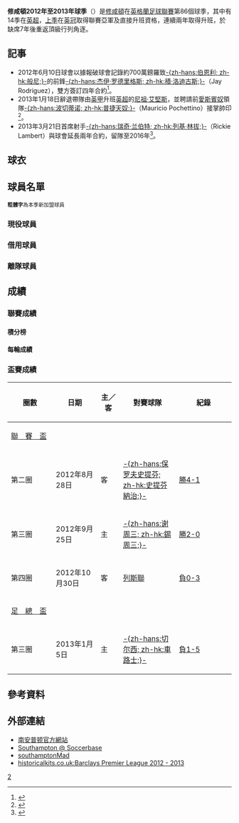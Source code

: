{{noteTA|G1=足球|G2=FAcup|G3=EPL
}}
{{Infobox football club season
| club               = [[南安普顿足球俱乐部|'''修咸頓''']]<br />''Southampton''
| season             = [[2012–13賽季英格蘭超級聯賽|2012–13年]]
| manager            = {{flagicon|ENG}} [[尼祖·艾堅斯|尼祖·艾堅斯]]<br />（至2013.01.18）<br />{{flagicon|ARG}} [[毛里西奥·波切蒂诺|-{zh-hans:毛里西奥·波切蒂诺; zh-hk:普捷天奴;}-]]<br />（由2013.01.18）
| chairman           = {{flagicon|ITA}} 尼古拉·哥特瑟
| stadium            = [[聖瑪麗球場|聖瑪麗球場]]
| league             = [[英格兰足球超级联赛|英超]] 
| league result      = 第 14 位
| cup1               = [[英格蘭足總盃|足總盃]]
| cup1 result        = 第 三 圈
| cup2               = [[英格蘭聯賽盃|聯賽盃]]
| cup2 result        = 第 四 圈
| league topscorer   = <br />{{flagicon|ENG}} [[瑞奇·兰伯特|-{zh-hans:瑞奇·兰伯特; zh-hk:列基·林拔;}-]]<br />（Rickie Lambert，15球）
| season topscorer   = <br />{{flagicon|ENG}} [[瑞奇·兰伯特|-{zh-hans:瑞奇·兰伯特; zh-hk:列基·林拔;}-]]<br />（Rickie Lambert，15球）
| highest attendance = 32,070人<br />對 [[利物浦足球俱乐部|利物浦]]<br />（[[英超|英超]]，2013.03.16）
| lowest attendance  = 聯賽：28,004人<br />對 [[富勒姆足球俱乐部|-{zh-hans:富勒姆;zh-hk:富咸;}-]]<br />（[[英超|英超]]，2012.10.07）<br />所有賽事：9,890人<br />對 [[谢周三足球俱乐部|-{zh-hans:谢周三; zh-hk:錫周三;}-]]<br />（[[英格蘭聯賽盃|聯賽盃]]，2012.09.25）
| average attendance = 30,874人
| prevseason         = [[修咸頓2011年至2012年球季|2011–12]]
| nextseason         = [[修咸頓2013年至2014年球季|2013–14]]
}}
'''修咸頓2012年至2013年球季'''（{{lang-en|'''2012–13 Southampton F.C. season'''}}）是[[南安普顿足球俱乐部|修咸頓]]在[[英格蘭足球聯賽|英格蘭足球聯賽]]第86個球季，其中有14季在[[英超|英超]]，[[修咸頓2011年至2012年球季|上季]]在[[英冠|英冠]]取得聯賽亞軍及直接升班資格，連續兩年取得升班，於缺席7年後重返頂級行列角逐。

== 記事 ==
* 2012年6月10日球會以據報破球會記錄約700萬鎊羅致[[伯恩利足球俱乐部|-{zh-hans:伯恩利; zh-hk:般尼;}-]]的前鋒[[杰伊·罗德里格斯|-{zh-hans:杰伊·罗德里格斯; zh-hk:積·洛迪古斯;}-]]（Jay Rodriguez），雙方簽訂四年合約<ref>{{cite news |language=en |url=http://www.bbc.co.uk/sport/0/football/18372855 |title=Jay Rodriguez completes Southampton move from Burnley |publisher=''[[BBC_Sport|BBC Sport]]'' |date=2012-06-10 |accessdate=2012-06-11 |archive-date=2012-10-29 |archive-url=https://www.webcitation.org/6Bln3B0p7?url=http://www.bbc.co.uk/sport/0/football/18372855 |dead-url=no }}</ref>。
* 2013年1月18日辭退帶隊由[[英甲|英甲]]升班[[英超|英超]]的[[尼祖·艾堅斯|尼祖·艾堅斯]]，並聘請前[[皇家西班牙人體育俱樂部|愛斯賓奴]]領隊[[毛里西奥·波切蒂诺|-{zh-hans:波切蒂诺; zh-hk:普捷天奴;}-]]（Mauricio Pochettino）接掌帥印<ref>{{cite news |language=en |url=http://www.bbc.co.uk/sport/0/football/21079956 |title=Nigel Adkins sacked as Southampton boss |publisher=''[[BBC_Sport|BBC Sport]]'' |date=2013-01-18 |accessdate=2013-01-18 |archive-date=2013-01-22 |archive-url=https://web.archive.org/web/20130122115842/http://www.bbc.co.uk/sport/0/football/21079956 |dead-url=no }}</ref>。
* 2013年3月21日首席射手[[瑞奇·兰伯特|-{zh-hans:瑞奇·兰伯特; zh-hk:列基·林拔;}-]]（Rickie Lambert）與球會延長兩年合約，留隊至2016年<ref>{{cite news |language=en |url=http://www.bbc.co.uk/sport/0/football/21879722 |title=Rickie Lambert: Southampton striker signs new deal with club |publisher=''[[BBC_Sport|BBC Sport]]'' |date=2013-03-21 |accessdate=2013-03-22 |archive-date=2014-02-03 |archive-url=https://web.archive.org/web/20140203073451/http://www.bbc.co.uk/sport/0/football/21879722 |dead-url=no }}</ref>。

== 球衣 ==

== 球員名單 ==
<small>'''粗體字'''為本季新加盟球員</small>
=== 現役球員 ===

=== 借用球員 ===

=== 離隊球員 ===

== 成績 ==
=== 聯賽成績 ===
==== 積分榜 ====

==== 每輪成績 ====
{{Fb_rbr_header |nr=38}}
{{Fb_rbr_ground |m1=[[曼徹斯特市球場|A]] |m2=[[聖瑪麗球場|H]] |m3=[[聖瑪麗球場|H]] |m4=[[酋長球場|A]] |m5=[[聖瑪麗球場|H]] |m6=[[葛迪遜公園球場|A]] |m7=[[聖瑪麗球場|H]] |m8=[[烏普頓公園球場|A]] |m9=[[聖瑪麗球場|H]] |m10=[[山楂球場|A]] |m11=[[聖瑪麗球場|H]] |m12=[[洛夫特斯路球場|A]] |m13=[[聖瑪麗球場|H]] |m14=[[聖瑪麗球場|H]] |m15=[[晏菲路球場|A]] |m16=[[聖瑪麗球場|H]] |m17=[[聖瑪麗球場|H]] |m18=[[卡雲農舍球場|A]] |m19=[[不列顛尼亞球場|A]] |m20=[[聖瑪麗球場|H]] |m21=[[維拉公園|A]] |m22=[[史丹福橋球場|A]] |m23=[[聖瑪麗球場|H]] |m24=[[奧脫福球場|A]] |m25=[[DW球場|A]] |m26=[[聖瑪麗球場|H]] |m27=[[聖占士公園球場|A]] |m28=[[聖瑪麗球場|H]] |m29=[[卡諾路球場|A]] |m30=[[聖瑪麗球場|H]] |m31=[[聖瑪麗球場|H]] |m32=[[米底捷斯基球場|A]] |m33=[[聖瑪麗球場|H]] |m34=[[自由球場|A]] |m35=[[聖瑪麗球場|H]] |m36=[[白鹿徑球場|A]] |m37=[[光明球場|A]] |m38=[[聖瑪麗球場|H]] }}
{{Fb_rbr_result|m1=L|m2=L|m3=L|m4=L|m5=W|m6=L|m7=D|m8=L|m9=L|m10=L|m11=D|m12=W|m13=W|m14=D|m15=L|m16=W|m17=L|m18=D|m19=D|m20=D|m21=W|m22=D|m23=D|m24=L|m25=D|m26=W|m27=L|m28=L|m29=D|m30=W|m31=W|m32=W|m33=D|m34=D|m35=L|m36=L|m37=D|m38=D}}
{{Fb_rbr_position|m1=14|m2=18|m3=20|m4=20|m5=17|m6=17|m7=17|m8=18|m9=19|m10=20|m11=19|m12=19|m13=17|m14=18|m15=18|m16=15|m17=17|m18=17|m19=18|m20=17|m21=15|m22=15|m23=15|m24=16|m25=16|m26=15|m27=16|m28=16|m29=16|m30=15|m31=12|m32=11|m33=11|m34=12|m35=13|m36=14|m37=14|m38=14}}
{{Fb_rbr_footer |u=19 May 2013 |s=[http://www.statto.com/football/teams/southampton/2012-2013 statto.com] |date=June 2013}}

=== 盃賽成績 ===
{| class="wikitable" style="font-size:85%; text-align:center" width="600px;"
|- align=center style="background:#efefef;"
!width=20%|圈數
!width=20%|日期
!width=10%|主／客
!width=25%|對賽球隊
!width=25%|紀錄
|- 
!colspan=5|[[英格蘭聯賽盃|聯　賽　盃]]
|- bgcolor=CCFFCC 
|第二圈
|2012年8月28日
|客
|[[史提芬納治足球會|-{zh-hans:保罗夫史提芬; zh-hk:史提芬納治;}-]]
|[http://www.bbc.co.uk/sport/0/football/19340365 勝4-1] {{Wayback|url=http://www.bbc.co.uk/sport/0/football/19340365 |date=20131017150339 }}
|- bgcolor=CCFFCC
|第三圈
|2012年9月25日
|主
|[[谢周三足球俱乐部|-{zh-hans:谢周三; zh-hk:錫周三;}-]]
|[http://www.bbc.co.uk/sport/0/football/19632311 勝2-0] {{Wayback|url=http://www.bbc.co.uk/sport/0/football/19632311 |date=20140225092039 }}
|- bgcolor=FFCCCC
|第四圈
|2012年10月30日
|客
|[[列斯聯足球會|列斯聯]]
|[http://www.bbc.co.uk/sport/0/football/20053632 負0-3] {{Wayback|url=http://www.bbc.co.uk/sport/0/football/20053632 |date=20131016200450 }}
|- 
!colspan=5|[[英格蘭足總盃|足　總　盃]]
|- bgcolor=FFCCCC
|第三圈
|2013年1月5日
|主
|[[切尔西足球俱乐部|-{zh-hans:切尔西; zh-hk:車路士;}-]]
|[http://www.bbc.co.uk/sport/0/football/20863303 負1-5] {{Wayback|url=http://www.bbc.co.uk/sport/0/football/20863303 |date=20131016200444 }}
|}

== 參考資料 ==
{{reflist}}

== 外部連結 ==
* [https://web.archive.org/web/20090423015749/http://www.saintsfc.co.uk/ 南安普顿官方網站]
* [http://www.soccerbase.com/teams/team.sd?team_id=2471&teamTabs=details Southampton @ Soccerbase] {{Wayback|url=http://www.soccerbase.com/teams/team.sd?team_id=2471&teamTabs=details |date=20181004100358 }}
* [http://www.southampton-mad.co.uk/ southamptonMad] {{Wayback|url=http://www.southampton-mad.co.uk/ |date=20201129212847 }}
* [http://www.historicalkits.co.uk/English_Football_League/season/2012-2013/premier-league.html historicalkits.co.uk:Barclays Premier League 2012 - 2013]{{Wayback|url=http://www.historicalkits.co.uk/English_Football_League/season/2012-2013/premier-league.html |date=20130812121455 }}

[[Category:南安普頓足球俱樂部|2]]